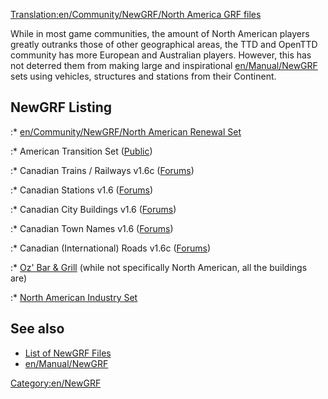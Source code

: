 [[Translation:en/Community/NewGRF/North America GRF files]]


{{en/Community/NewGRF/NewGRF Country|
Flag=en/Community/NewGRF/800px-Flag of the United States.png|
name=United States of America|
website=www.as-st.com/ttd/newusa/|
setname=American Transition Set}}
While in most game communities, the amount of North American players greatly outranks those of other geographical areas, the TTD and OpenTTD community has more European and Australian players. However, this has not deterred them from making large and inspirational [[en/Manual/NewGRF]] sets using vehicles, structures and stations from their Continent.

==NewGRF Listing==
:* [[en/Community/NewGRF/North American Renewal Set]]
:* American Transition Set ([http://www.as-st.com/ttd/newusa/ Public])
:* Canadian Trains / Railways v1.6c ([http://www.tt-forums.net/viewtopic.php?t=66710 Forums])
:* Canadian Stations v1.6 ([http://www.tt-forums.net/viewtopic.php?t=66710 Forums])
:* Canadian City Buildings v1.6 ([http://www.tt-forums.net/viewtopic.php?t=66710 Forums])
:* Canadian Town Names v1.6 ([http://www.tt-forums.net/viewtopic.php?t=66710 Forums])
:* Canadian (International) Roads v1.6c ([http://www.tt-forums.net/viewtopic.php?t=66710 Forums])
:* [http://www.tt-forums.net/viewtopic.php?t=24086 Oz' Bar & Grill] (while not specifically North American, all the buildings are)
:* [http://www.tt-forums.net/viewtopic.php?t=28212 North American Industry Set]
{{en/Community/NewGRF/NewGRF Country|
Flag=en/Community/NewGRF/800px-Flag of Canada.png|
name=Canada|
website=canadian.users.tt-forums.net|
setname=All Things Canadian}}

== See also ==
* [[en/Community/NewGRF/Main Page|List of NewGRF Files]]
* [[en/Manual/NewGRF]]

[[Category:en/NewGRF]]